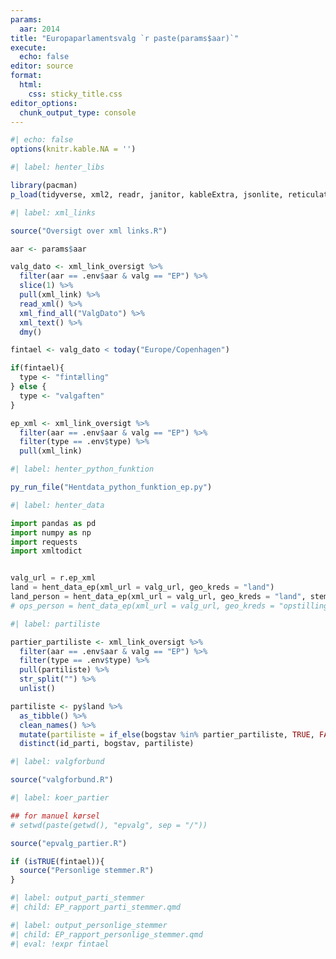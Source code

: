 ```yaml
---
params:
  aar: 2014
title: "Europaparlamentsvalg `r paste(params$aar)`"
execute: 
  echo: false
editor: source
format: 
  html: 
    css: sticky_title.css
editor_options: 
  chunk_output_type: console
---
```


```r
#| echo: false
options(knitr.kable.NA = '')
```


```r
#| label: henter_libs

library(pacman)
p_load(tidyverse, xml2, readr, janitor, kableExtra, jsonlite, reticulate)

```

```r
#| label: xml_links

source("Oversigt over xml links.R")

aar <- params$aar

valg_dato <- xml_link_oversigt %>% 
  filter(aar == .env$aar & valg == "EP") %>% 
  slice(1) %>% 
  pull(xml_link) %>% 
  read_xml() %>% 
  xml_find_all("ValgDato") %>% 
  xml_text() %>% 
  dmy()

fintael <- valg_dato < today("Europe/Copenhagen")

if(fintael){
  type <- "fintælling"
} else {
  type <- "valgaften"
}

ep_xml <- xml_link_oversigt %>% 
  filter(aar == .env$aar & valg == "EP") %>% 
  filter(type == .env$type) %>% 
  pull(xml_link)


```


```r
#| label: henter_python_funktion

py_run_file("Hentdata_python_funktion_ep.py")

```

```python
#| label: henter_data

import pandas as pd
import numpy as np
import requests
import xmltodict


valg_url = r.ep_xml
land = hent_data_ep(xml_url = valg_url, geo_kreds = "land")
land_person = hent_data_ep(xml_url = valg_url, geo_kreds = "land", stemmer = "person")
# ops_person = hent_data_ep(xml_url = valg_url, geo_kreds = "opstillingskredse", stemmer = "person")


```


```r
#| label: partiliste

partier_partiliste <- xml_link_oversigt %>% 
  filter(aar == .env$aar & valg == "EP") %>% 
  filter(type == .env$type) %>% 
  pull(partiliste) %>% 
  str_split("") %>% 
  unlist()

partiliste <- py$land %>% 
  as_tibble() %>% 
  clean_names() %>% 
  mutate(partiliste = if_else(bogstav %in% partier_partiliste, TRUE, FALSE)) %>% 
  distinct(id_parti, bogstav, partiliste)


```

```r
#| label: valgforbund

source("valgforbund.R")

```


```r
#| label: koer_partier

## for manuel kørsel
# setwd(paste(getwd(), "epvalg", sep = "/"))

source("epvalg_partier.R")

if (isTRUE(fintael)){
  source("Personlige stemmer.R")
}

```


```r
#| label: output_parti_stemmer
#| child: EP_rapport_parti_stemmer.qmd

```



```r
#| label: output_personlige_stemmer
#| child: EP_rapport_personlige_stemmer.qmd
#| eval: !expr fintael

```



